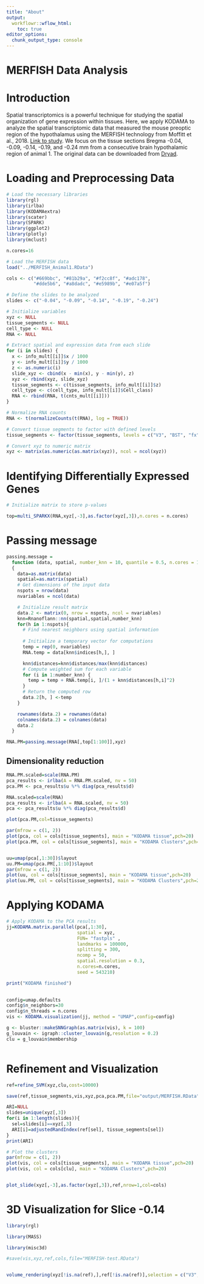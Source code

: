 ```yaml
---
title: "About"
output:
  workflowr::wflow_html:
    toc: true
editor_options:
  chunk_output_type: console
---
```


# MERFISH Data Analysis

# Introduction

Spatial transcriptomics is a powerful technique for studying the spatial organization of gene expression within tissues.
Here, we apply KODAMA to analyze the spatial transcriptomic data that measured the mouse preoptic region of the hypothalamus
using the MERFISH technology from Moffitt et al., 2018. [Link to study](https://www.science.org/doi/10.1126/science.aau5324).
We focus on the tissue sections Bregma -0.04, -0.09, -0.14, -0.19, and -0.24 mm from a consecutive brain hypothalamic region of animal 1.
The original data can be downloaded from [Dryad](https://datadryad.org/stash/dataset/doi:10.5061/dryad.8t8s248).

# Loading and Preprocessing Data

```r
# Load the necessary libraries
library(rgl)
library(irlba)
library(KODAMAextra)
library(scater)
library(SPARK)
library(ggplot2)
library(plotly)
library(mclust)

n.cores=16
```


```r
# Load the MERFISH data
load("../MERFISH_Animal1.RData")

cols <- c("#669bbc", "#81b29a", "#f2cc8f", "#adc178",
          "#dde5b6", "#a8dadc", "#e5989b", "#e07a5f")

# Define the slides to be analyzed
slides <- c("-0.04", "-0.09", "-0.14", "-0.19", "-0.24")

# Initialize variables
xyz <- NULL
tissue_segments <- NULL
cell_type <- NULL
RNA <- NULL

# Extract spatial and expression data from each slide
for (i in slides) {
  x <- info_mult[[i]]$x / 1000
  y <- info_mult[[i]]$y / 1000
  z <- as.numeric(i)
  slide_xyz <- cbind(x - min(x), y - min(y), z)
  xyz <- rbind(xyz, slide_xyz)
  tissue_segments <- c(tissue_segments, info_mult[[i]]$z)
  cell_type <- c(cell_type, info_mult[[i]]$Cell_class)
  RNA <- rbind(RNA, t(cnts_mult[[i]]))
}

# Normalize RNA counts
RNA <- t(normalizeCounts(t(RNA), log = TRUE))

# Convert tissue segments to factor with defined levels
tissue_segments <- factor(tissue_segments, levels = c("V3", "BST", "fx", "MPA", "MPN", "PV", "PVH", "PVT"))

# Convert xyz to numeric matrix
xyz <- matrix(as.numeric(as.matrix(xyz)), ncol = ncol(xyz))
```

# Identifying Differentially Expressed Genes

```r
# Initialize matrix to store p-values

top=multi_SPARKX(RNA,xyz[,-3],as.factor(xyz[,3]),n.cores = n.cores)
```

# Passing message


```r


passing.message = 
  function (data, spatial, number_knn = 10, quantile = 0.5, n.cores = 1) 
  {
    data=as.matrix(data)
    spatial=as.matrix(spatial)
    # Get dimensions of the input data
    nspots = nrow(data)
    nvariables = ncol(data)

    # Initialize result matrix
    data.2 <- matrix(0, nrow = nspots, ncol = nvariables)
    knn=Rnanoflann::nn(spatial,spatial,number_knn)
    for(h in 1:nspots){       
      # Find nearest neighbors using spatial information
      
      # Initialize a temporary vector for computations
      temp = rep(0, nvariables)
      RNA.temp = data[knn$indices[h,], ]

      knn$distances=knn$distances/max(knn$distances)
      # Compute weighted sum for each variable
      for (i in 1:number_knn) {
        temp = temp + RNA.temp[i, ]/(1 + knn$distances[h,i]^2)
      }
      # Return the computed row
      data.2[h, ] <-temp
    }

    rownames(data.2) = rownames(data)
    colnames(data.2) = colnames(data)
    data.2
  }

RNA.PM=passing.message(RNA[,top[1:100]],xyz)

```

## Dimensionality reduction

```r
RNA.PM.scaled=scale(RNA.PM)
pca_results <- irlba(A = RNA.PM.scaled, nv = 50)
pca.PM <- pca_results$u %*% diag(pca_results$d)

RNA.scaled=scale(RNA)
pca_results <- irlba(A = RNA.scaled, nv = 50)
pca <- pca_results$u %*% diag(pca_results$d)

plot(pca.PM,col=tissue_segments)

par(mfrow = c(1, 2))
plot(pca, col = cols[tissue_segments], main = "KODAMA tissue",pch=20)
plot(pca.PM, col = cols[tissue_segments], main = "KODAMA Clusters",pch=20)


uu=umap(pca[,1:30])$layout
uu.PM=umap(pca.PM[,1:10])$layout
par(mfrow = c(1, 2))
plot(uu, col = cols[tissue_segments], main = "KODAMA tissue",pch=20)
plot(uu.PM, col = cols[tissue_segments], main = "KODAMA Clusters",pch=20)


```

# Applying KODAMA

```r
# Apply KODAMA to the PCA results
jj=KODAMA.matrix.parallel(pca[,1:30],
                          spatial = xyz,
                          FUN= "fastpls" ,
                          landmarks = 100000,
                          splitting = 300,
                          ncomp = 50,
                          spatial.resolution = 0.3,
                          n.cores=n.cores,
                          seed = 543210)

print("KODAMA finished")
           

config=umap.defaults
config$n_neighbors=30
config$n_threads = n.cores
vis <- KODAMA.visualization(jj, method = "UMAP",config=config)

g <- bluster::makeSNNGraph(as.matrix(vis), k = 100)
g_louvain <- igraph::cluster_louvain(g,resolution = 0.2)
clu = g_louvain$membership



```



# Refinement and Visualization

```r
ref=refine_SVM(xyz,clu,cost=10000)
```

```r
save(ref,tissue_segments,vis,xyz,pca,pca.PM,file="output/MERFISH.RData")
```

```r
ARI=NULL
slides=unique(xyz[,3])
for(i in 1:length(slides)){
  sel=slides[i]==xyz[,3]
  ARI[i]=adjustedRandIndex(ref[sel], tissue_segments[sel])
}
print(ARI)

# Plot the clusters
par(mfrow = c(1, 2))
plot(vis, col = cols[tissue_segments], main = "KODAMA tissue",pch=20)
plot(vis, col = cols[clu], main = "KODAMA Clusters",pch=20)


plot_slide(xyz[,-3],as.factor(xyz[,3]),ref,nrow=1,col=cols)


```
# 3D Visualization for Slice -0.14

```r


library(rgl)

library(MASS)

library(misc3d)

#save(vis,xyz,ref,cols,file="MERFISH-test.RData")


volume_rendering(xyz[!is.na(ref),],ref[!is.na(ref)],selection = c("V3","PVH","PV","fx"),alpha = c(0.8,0.8,0.8,0.8,0.8,0.8,0.8,0.8) ,colors = cols,cells=c(20, 20, 20),level=exp(2.4))


```

